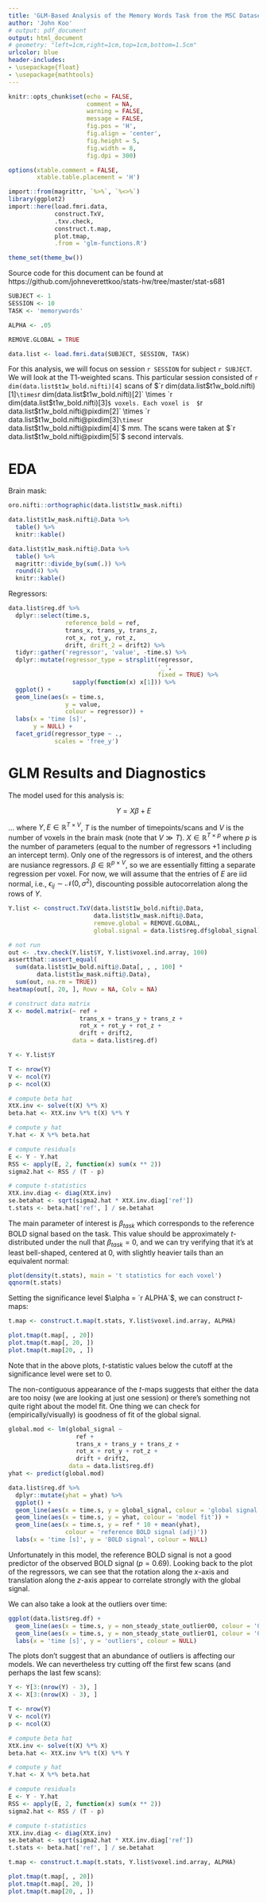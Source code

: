```yaml
---
title: 'GLM-Based Analysis of the Memory Words Task from the MSC Dataset'
author: 'John Koo'
# output: pdf_document
output: html_document
# geometry: "left=1cm,right=1cm,top=1cm,bottom=1.5cm"
urlcolor: blue
header-includes:
- \usepackage{float}
- \usepackage{mathtools}
---
```


```r
knitr::opts_chunk$set(echo = FALSE, 
                      comment = NA, 
                      warning = FALSE, 
                      message = FALSE, 
                      fig.pos = 'H', 
                      fig.align = 'center', 
                      fig.height = 5, 
                      fig.width = 8, 
                      fig.dpi = 300)

options(xtable.comment = FALSE, 
        xtable.table.placement = 'H')

import::from(magrittr, `%>%`, `%<>%`)
library(ggplot2)
import::here(load.fmri.data,
             construct.TxV,
             .txv.check,
             construct.t.map,
             plot.tmap,
             .from = 'glm-functions.R')

theme_set(theme_bw())
```

Source code for this document can be found at 
https://github.com/johneverettkoo/stats-hw/tree/master/stat-s681

```r
SUBJECT <- 1
SESSION <- 10
TASK <- 'memorywords'

ALPHA <- .05

REMOVE.GLOBAL = TRUE
```

```r
data.list <- load.fmri.data(SUBJECT, SESSION, TASK)
```

For this analysis, we will focus on session `r SESSION` for subject 
`r SUBJECT`. We will look at the T1-weighted scans. This particular session 
consisted of `r dim(data.list$t1w_bold.nifti)[4]` scans of 
$`r dim(data.list$t1w_bold.nifti)[1]` \times 
`r dim(data.list$t1w_bold.nifti)[2]` \times 
`r dim(data.list$t1w_bold.nifti)[3]`$ voxels. Each voxel is 
$`r data.list$t1w_bold.nifti@pixdim[2]` \times
`r data.list$t1w_bold.nifti@pixdim[3]` \times 
`r data.list$t1w_bold.nifti@pixdim[4]`$ mm. The scans were taken at 
$`r data.list$t1w_bold.nifti@pixdim[5]`$ second intervals.

# EDA

Brain mask:

```r
oro.nifti::orthographic(data.list$t1w_mask.nifti)
```

```r
data.list$t1w_mask.nifti@.Data %>% 
  table() %>% 
  knitr::kable()
```

```r
data.list$t1w_mask.nifti@.Data %>% 
  table() %>% 
  magrittr::divide_by(sum(.)) %>% 
  round(4) %>% 
  knitr::kable()
```

Regressors:

```r
data.list$reg.df %>% 
  dplyr::select(time.s,
                reference_bold = ref, 
                trans_x, trans_y, trans_z,
                rot_x, rot_y, rot_z,
                drift, drift_2 = drift2) %>% 
  tidyr::gather('regressor', 'value', -time.s) %>% 
  dplyr::mutate(regressor_type = strsplit(regressor, 
                                          '_', 
                                          fixed = TRUE) %>% 
                  sapply(function(x) x[1])) %>% 
  ggplot() + 
  geom_line(aes(x = time.s, 
                y = value, 
                colour = regressor)) + 
  labs(x = 'time [s]', 
       y = NULL) + 
  facet_grid(regressor_type ~ .,
             scales = 'free_y')
```

# GLM Results and Diagnostics

The model used for this analysis is:

$$Y = X \beta + E$$

... where $Y, E \in \mathbb{R}^{T \times V}$, $T$ is the number of
timepoints/scans and $V$ is the number of voxels in the brain mask (note that 
$V \gg T$). $X \in \mathbb{R}^{T \times p}$ where $p$ is the number of 
parameters (equal to the number of regressors $+ 1$ including an intercept 
term). Only one of the regressors is of interest, and the others are 
nusiance regressors. $\beta \in \mathbb{R}^{p \times V}$, so we are essentially 
fitting a separate regression per voxel. For now, we will assume that the 
entries of $E$ are iid normal, i.e., 
$\epsilon_{ij} \sim \mathcal{N}(0, \sigma^2)$, discounting possible 
autocorrelation along the rows of $Y$.

```r
Y.list <- construct.TxV(data.list$t1w_bold.nifti@.Data,
                        data.list$t1w_mask.nifti@.Data, 
                        remove.global = REMOVE.GLOBAL,
                        global.signal = data.list$reg.df$global_signal)
```

```r
# not run
out <- .txv.check(Y.list$Y, Y.list$voxel.ind.array, 100)
assertthat::assert_equal(
  sum(data.list$t1w_bold.nifti@.Data[, , , 100] *
        data.list$t1w_mask.nifti@.Data),
  sum(out, na.rm = TRUE))
heatmap(out[, 20, ], Rowv = NA, Colv = NA)
```

```r
# construct data matrix
X <- model.matrix(~ ref + 
                    trans_x + trans_y + trans_z + 
                    rot_x + rot_y + rot_z + 
                    drift + drift2,
                  data = data.list$reg.df)

Y <- Y.list$Y

T <- nrow(Y)
V <- ncol(Y)
p <- ncol(X)

# compute beta hat
XtX.inv <- solve(t(X) %*% X)
beta.hat <- XtX.inv %*% t(X) %*% Y

# compute y hat
Y.hat <- X %*% beta.hat

# compute residuals
E <- Y - Y.hat
RSS <- apply(E, 2, function(x) sum(x ** 2))
sigma2.hat <- RSS / (T - p)

# compute t-statistics
XtX.inv.diag <- diag(XtX.inv)
se.betahat <- sqrt(sigma2.hat * XtX.inv.diag['ref'])
t.stats <- beta.hat['ref', ] / se.betahat
```

The main parameter of interest is $\beta_{task}$ which corresponds to the 
reference BOLD signal based on the task. This value should be approximately 
$t$-distributed under the null that $\beta_{task} = 0$, and we can try 
verifying that it's at least bell-shaped, centered at 0, with slightly heavier
tails than an equivalent normal:

```r
plot(density(t.stats), main = 't statistics for each voxel')
qqnorm(t.stats)
```

Setting the significance level $\alpha = `r ALPHA`$, we can construct 
$t$-maps:

```r
t.map <- construct.t.map(t.stats, Y.list$voxel.ind.array, ALPHA)

plot.tmap(t.map[, , 20])
plot.tmap(t.map[, 20, ])
plot.tmap(t.map[20, , ])
```

Note that in the above plots, $t$-statistic values below the cutoff at the 
significance level were set to $0$.

The non-contiguous appearance of the $t$-maps suggests that either the data are 
too noisy (we are looking at just one session) or there's something not quite 
right about the model fit. One thing we can check for (empirically/visually) is 
goodness of fit of the global signal. 

```r
global.mod <- lm(global_signal ~
                   ref + 
                   trans_x + trans_y + trans_z + 
                   rot_x + rot_y + rot_z + 
                   drift + drift2,
                 data = data.list$reg.df)
yhat <- predict(global.mod)

data.list$reg.df %>% 
  dplyr::mutate(yhat = yhat) %>% 
  ggplot() + 
  geom_line(aes(x = time.s, y = global_signal, colour = 'global signal')) + 
  geom_line(aes(x = time.s, y = yhat, colour = 'model fit')) + 
  geom_line(aes(x = time.s, y = ref * 10 + mean(yhat), 
                colour = 'reference BOLD signal (adj)'))
  labs(x = 'time [s]', y = 'BOLD signal', colour = NULL)
```

Unfortunately in this model, the reference BOLD signal is not a good predictor 
of the observed BOLD signal ($p = 0.69$). Looking back to the plot of the 
regressors, we can see that the rotation along the $x$-axis and translation 
along the $z$-axis appear to correlate strongly with the global signal. 

We can also take a look at the outliers over time:

```r
ggplot(data.list$reg.df) + 
  geom_line(aes(x = time.s, y = non_steady_state_outlier00, colour = '00')) + 
  geom_line(aes(x = time.s, y = non_steady_state_outlier01, colour = '01')) + 
  labs(x = 'time [s]', y = 'outliers', colour = NULL)
```

The plots don't suggest that an abundance of outliers is affecting our models. 
We can nevertheless try cutting off the first few scans (and perhaps the 
last few scans):

```r
Y <- Y[3:(nrow(Y) - 3), ]
X <- X[3:(nrow(X) - 3), ]

T <- nrow(Y)
V <- ncol(Y)
p <- ncol(X)

# compute beta hat
XtX.inv <- solve(t(X) %*% X)
beta.hat <- XtX.inv %*% t(X) %*% Y

# compute y hat
Y.hat <- X %*% beta.hat

# compute residuals
E <- Y - Y.hat
RSS <- apply(E, 2, function(x) sum(x ** 2))
sigma2.hat <- RSS / (T - p)

# compute t-statistics
XtX.inv.diag <- diag(XtX.inv)
se.betahat <- sqrt(sigma2.hat * XtX.inv.diag['ref'])
t.stats <- beta.hat['ref', ] / se.betahat

t.map <- construct.t.map(t.stats, Y.list$voxel.ind.array, ALPHA)

plot.tmap(t.map[, , 20])
plot.tmap(t.map[, 20, ])
plot.tmap(t.map[20, , ])
```